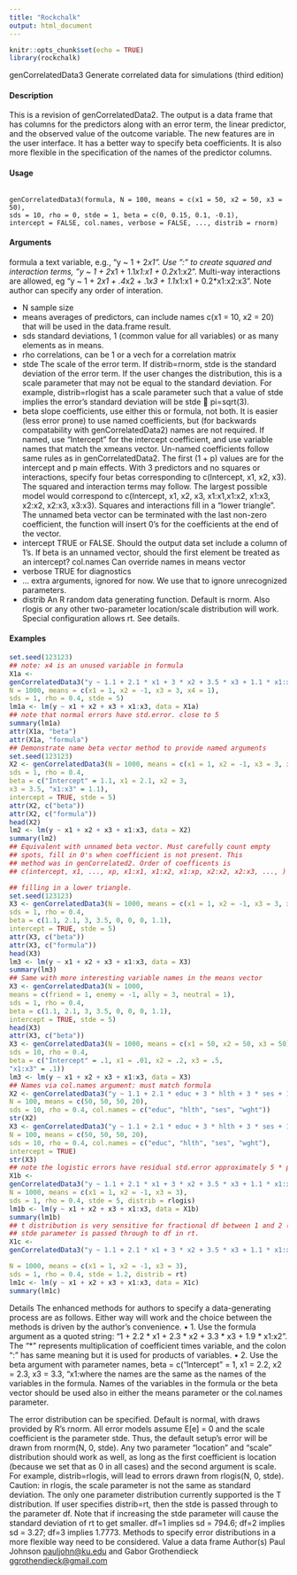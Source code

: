 ---
title: "Rockchalk"
output: html_document
---

```{r setup, include=FALSE}
knitr::opts_chunk$set(echo = TRUE)
library(rockchalk)
```

genCorrelatedData3 Generate correlated data for simulations (third edition)

#### Description

This is a revision of genCorrelatedData2. The output is a data frame that has columns for the
predictors along with an error term, the linear predictor, and the observed value of the outcome
variable. The new features are in the user interface. It has a better way to specify beta coefficients.
It is also more flexible in the specification of the names of the predictor columns.

#### Usage

<pre><code>
genCorrelatedData3(formula, N = 100, means = c(x1 = 50, x2 = 50, x3 = 50),
sds = 10, rho = 0, stde = 1, beta = c(0, 0.15, 0.1, -0.1),
intercept = FALSE, col.names, verbose = FALSE, ..., distrib = rnorm)
</code></pre>

#### Arguments
formula a text variable, e.g., "y ~ 1 + 2*x1". Use ":" to create squared and interaction terms, "y ~ 1 + 2*x1 + 1.1*x1:x1 + 0.2*x1:x2". Multi-way interactions are allowed, eg "y ~ 1 + 2*x1 + .4*x2 + .1*x3 + 1.1*x1:x1 + 0.2*x1:x2:x3".
Note author can specify any order of interation.

* N sample size
* means averages of predictors, can include names c(x1 = 10, x2 = 20) that will be used
in the data.frame result.
* sds standard deviations, 1 (common value for all variables) or as many elements as
in means.
* rho correlations, can be 1 or a vech for a correlation matrix
* stde The scale of the error term. If distrib=rnorm, stde is the standard deviation of
the error term. If the user changes the distribution, this is a scale parameter that
may not be equal to the standard deviation. For example, distrib=rlogist has
a scale parameter such that a value of stde implies the error’s standard deviation
will be stde  pi=sqrt(3).
* beta slope coefficients, use either this or formula, not both. It is easier (less error
prone) to use named coefficients, but (for backwards compatability with
genCorrelatedData2) names are not required. If named, use "Intercept" for
the intercept coefficient, and use variable names that match the xmeans vector.
Un-named coefficients follow same rules as in genCorrelatedData2. The first
(1 + p) values are for the intercept and p main effects. With 3 predictors and no
squares or interactions, specify four betas corresponding to c(Intercept, x1, x2, x3).
The squared and interaction terms may follow. The largest possible model would
correspond to c(Intercept, x1, x2, x3, x1:x1,x1:x2, x1:x3, x2:x2, x2:x3, x3:x3).
Squares and interactions fill in a "lower triangle". The unnamed beta vector can
be terminated with the last non-zero coefficient, the function will insert 0’s for
the coefficients at the end of the vector.
* intercept TRUE or FALSE. Should the output data set include a column of 1’s. If beta is
an unnamed vector, should the first element be treated as an intercept?
col.names Can override names in means vector
* verbose TRUE for diagnostics
* ... extra arguments, ignored for now. We use that to ignore unrecognized parameters.
* distrib An R random data generating function. Default is rnorm. Also rlogis or any
other two-parameter location/scale distribution will work. Special configuration
allows rt. See details.

#### Examples

```{r}
set.seed(123123)
## note: x4 is an unused variable in formula
X1a <-
genCorrelatedData3("y ~ 1.1 + 2.1 * x1 + 3 * x2 + 3.5 * x3 + 1.1 * x1:x3",
N = 1000, means = c(x1 = 1, x2 = -1, x3 = 3, x4 = 1),
sds = 1, rho = 0.4, stde = 5)
lm1a <- lm(y ~ x1 + x2 + x3 + x1:x3, data = X1a)
## note that normal errors have std.error. close to 5
summary(lm1a)
attr(X1a, "beta")
attr(X1a, "formula")
## Demonstrate name beta vector method to provide named arguments
set.seed(123123)
X2 <- genCorrelatedData3(N = 1000, means = c(x1 = 1, x2 = -1, x3 = 3, x4 = 1),
sds = 1, rho = 0.4,
beta = c("Intercept" = 1.1, x1 = 2.1, x2 = 3,
x3 = 3.5, "x1:x3" = 1.1),
intercept = TRUE, stde = 5)
attr(X2, c("beta"))
attr(X2, c("formula"))
head(X2)
lm2 <- lm(y ~ x1 + x2 + x3 + x1:x3, data = X2)
summary(lm2)
## Equivalent with unnamed beta vector. Must carefully count empty
## spots, fill in 0's when coefficient is not present. This
## method was in genCorrelated2. Order of coefficents is
## c(intercept, x1, ..., xp, x1:x1, x1:x2, x1:xp, x2:x2, x2:x3, ..., )
```

```{r}
## filling in a lower triangle.
set.seed(123123)
X3 <- genCorrelatedData3(N = 1000, means = c(x1 = 1, x2 = -1, x3 = 3, x4 = 1),
sds = 1, rho = 0.4,
beta = c(1.1, 2.1, 3, 3.5, 0, 0, 0, 1.1),
intercept = TRUE, stde = 5)
attr(X3, c("beta"))
attr(X3, c("formula"))
head(X3)
lm3 <- lm(y ~ x1 + x2 + x3 + x1:x3, data = X3)
summary(lm3)
## Same with more interesting variable names in the means vector
X3 <- genCorrelatedData3(N = 1000,
means = c(friend = 1, enemy = -1, ally = 3, neutral = 1),
sds = 1, rho = 0.4,
beta = c(1.1, 2.1, 3, 3.5, 0, 0, 0, 1.1),
intercept = TRUE, stde = 5)
head(X3)
attr(X3, c("beta"))
X3 <- genCorrelatedData3(N = 1000, means = c(x1 = 50, x2 = 50, x3 = 50),
sds = 10, rho = 0.4,
beta = c("Intercept" = .1, x1 = .01, x2 = .2, x3 = .5,
"x1:x3" = .1))
lm3 <- lm(y ~ x1 + x2 + x3 + x1:x3, data = X3)
## Names via col.names argument: must match formula
X2 <- genCorrelatedData3("y ~ 1.1 + 2.1 * educ + 3 * hlth + 3 * ses + 1.1 * educ:ses",
N = 100, means = c(50, 50, 50, 20),
sds = 10, rho = 0.4, col.names = c("educ", "hlth", "ses", "wght"))
str(X2)
X3 <- genCorrelatedData3("y ~ 1.1 + 2.1 * educ + 3 * hlth + 3 * ses + 1.1 * educ:ses",
N = 100, means = c(50, 50, 50, 20),
sds = 10, rho = 0.4, col.names = c("educ", "hlth", "ses", "wght"),
intercept = TRUE)
str(X3)
## note the logistic errors have residual std.error approximately 5 * pi/sqrt(3)
X1b <-
genCorrelatedData3("y ~ 1.1 + 2.1 * x1 + 3 * x2 + 3.5 * x3 + 1.1 * x1:x3",
N = 1000, means = c(x1 = 1, x2 = -1, x3 = 3),
sds = 1, rho = 0.4, stde = 5, distrib = rlogis)
lm1b <- lm(y ~ x1 + x2 + x3 + x1:x3, data = X1b)
summary(lm1b)
## t distribution is very sensitive for fractional df between 1 and 2 (recall
## stde parameter is passed through to df in rt.
X1c <-
genCorrelatedData3("y ~ 1.1 + 2.1 * x1 + 3 * x2 + 3.5 * x3 + 1.1 * x1:x3",

N = 1000, means = c(x1 = 1, x2 = -1, x3 = 3),
sds = 1, rho = 0.4, stde = 1.2, distrib = rt)
lm1c <- lm(y ~ x1 + x2 + x3 + x1:x3, data = X1c)
summary(lm1c)

```


Details
The enhanced methods for authors to specify a data-generating process are as follows. Either way
will work and the choice between the methods is driven by the author’s convenience.
• 1. Use the formula argument as a quoted string: "1 + 2.2 * x1 + 2.3 * x2 + 3.3 * x3 + 1.9 * x1:x2".
The "*" represents multiplication of coefficient times variable, and the colon ":" has same
meaning but it is used for products of variables.
• 2. Use the beta argument with parameter names, beta = c("Intercept" = 1, x1 = 2.2, x2 = 2.3, x3 = 3.3, "x1:where the names are the same as the names of the variables in the formula. Names of the variables
in the formula or the beta vector should be used also in either the means parameter or
the col.names parameter.

The error distribution can be specified. Default is normal, with draws provided by R’s rnorm. All
error models assume E[e] = 0 and the scale coefficient is the parameter stde. Thus, the default
setup’s error will be drawn from rnorm(N, 0, stde). Any two parameter "location" and "scale"
distribution should work as well, as long as the first coefficient is location (because we set that
as 0 in all cases) and the second argument is scale. For example, distrib=rlogis, will lead to
errors drawn from rlogis(N, 0, stde). Caution: in rlogis, the scale parameter is not the same as
standard deviation.
The only one parameter distribution currently supported is the T distribution. If user specifies
distrib=rt, then the stde is passed through to the parameter df. Note that if increasing the stde
parameter will cause the standard deviation of rt to get smaller. df=1 implies sd = 794.6; df=2
implies sd = 3.27; df=3 implies 1.7773.
Methods to specify error distributions in a more flexible way need to be considered.
Value
a data frame
Author(s)
Paul Johnson <pauljohn@ku.edu> and Gabor Grothendieck <ggrothendieck@gmail.com>
